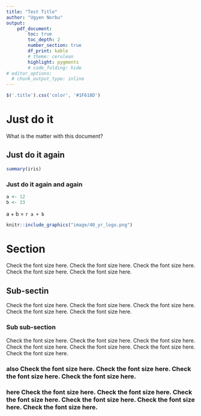 ```yaml
---
title: "Test Title"
author: "Ugyen Norbu"
output: 
    pdf_document:
        toc: true
        toc_depth: 2
        number_section: true
        df_print: kable
        # theme: cerulean
        highlight: pygments
        # code_folding: hide
# editor_options: 
  # chunk_output_type: inline
---
```


 ```js
 $('.title').css('color', '#1F618D')
 ```
 
# Just do it

What is the matter with this document?

## Just do it again

```r
summary(iris)
```

### Just do it again and again

```r
a <- 12
b <- 33
```

a + b = `r a + b`


```r

knitr::include_graphics("image/40_yr_logo.png")
```

# Section

Check the font size here. Check the font size here. Check the font size here. Check the font size here. Check the font size here. 

## Sub-sectin
Check the font size here. Check the font size here. Check the font size here. Check the font size here. Check the font size here. 

### Sub sub-section
Check the font size here. Check the font size here. Check the font size here. Check the font size here. Check the font size here. Check the font size here. Check the font size here. 

### also Check the font size here. Check the font size here. Check the font size here. Check the font size here. 

### here Check the font size here. Check the font size here. Check the font size here. Check the font size here. Check the font size here. Check the font size here. 
